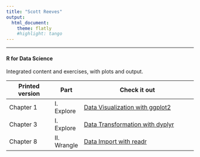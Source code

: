 ```yaml
---
title: "Scott Reeves"
output: 
  html_document:
    theme: flatly
    #highlight: tango
---
```


***

#### R for Data Science
Integrated content and exercises, with plots and output.


Printed version | Part  | Check it out
----------------|-------|----------------------------------------
Chapter 1 | I. Explore  | [Data Visualization with ggplot2](./r4ds/Chapter1.html)
Chapter 3 | I. Explore  | [Data Transformation with dyplyr](.rf4s/CHapter3.html)
Chapter 8 | II. Wrangle | [Data Import with readr](./r4ds/Chapter8.html)